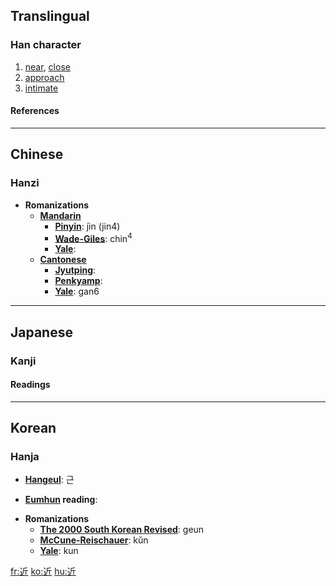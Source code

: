 ==Translingual==
===Han character===
{{Han char|rn=162|rad=辵|as=04|sn=8|four=3230<sub>2</sub>|canj=卜竹一中 (YHML)}}
# [[near]], [[close]]
# [[approach]]
# [[intimate]]
====References====
{{Han ref|kx=1254.070|dkj=38752|dj=1736.180|hdz=63819.120|uh=8FD1|ud=36817|bh=AAF1|bd=43761}}
----

==Chinese==
===Hanzi===


* '''Romanizations'''
** '''[[Mandarin]]'''
*** '''[[Pinyin]]''': jìn (jin4)
*** '''[[Wade-Giles]]''': chin<sup>4</sup>
*** '''[[Yale]]''': 
** '''[[Cantonese]]'''
*** '''[[Jyutping]]''':
*** '''[[Penkyamp]]''': 
*** '''[[Yale]]''': gan6


----
==Japanese==
===Kanji===


{{ja-kanji|grade=|rs=辵04}}
====Readings====
{{ja-readings|on=[[きん]] (kin), [[こん]] (kon)|kun=[[ちかい]] (chikai)}}


 
----

==Korean==
===Hanja===

* '''[[Hangeul]]''': 근

* '''[[Eumhun]] reading''': 

* '''Romanizations'''
** '''[[The 2000 South Korean Revised Romanization|The 2000 South Korean Revised]]''': geun
** '''[[McCune-Reischauer]]''': kŭn
** '''[[Yale]]''': kun


[[fr:近]]
[[ko:近]]
[[hu:近]]